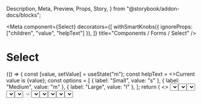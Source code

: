   Description,
  Meta,
  Preview,
  Props,
  Story,
} from "@storybook/addon-docs/blocks";

<Meta
  component={Select}
  decorators={[
    withSmartKnobs({ ignoreProps: ["children", "value", "helpText"] }),
  ]}
  title="Components / Forms / Select"
/>

# Select

<Description of={Select} />

<Preview withToolbar>
  <Story name="Example">
    {() => {
      const [value, setValue] = useState("m");
      const helpText = <>Current value is {value}</>;
      const options = [
        { label: "Small", value: "s" },
        { label: "Medium", value: "m" },
        { label: "Large", value: "l" },
      ];
      return (
        <>
          <Select
            helpText={helpText}
            label="Size"
            options={options}
            value={value}
            onChange={setValue}
          />
        </>
      );
    }}
  </Story>
</Preview>

<Props of={Select} />

## Usage

### Default select

Presents a classic dropdown menu or equivalent picker as determined by users browsers.

### Options

Accepts options in various formats.

#### String arrays

The simplest way to define options. It will use the string as both the label and value.

<Preview>
  <Story name="String array">
    {() => {
      const [value, setValue] = useState("Two");
      const helpText = <>Current value is {value}</>;
      const options = ["One", "Two", "Three"];
      return (
        <>
          <Select
            helpText={helpText}
            label="Size"
            options={options}
            value={value}
            onChange={setValue}
          />
        </>
      );
    }}
  </Story>
</Preview>

#### `label` and `value` object arrays

The typical format where your value is different than your display label, usually an ID.
Also supports a `disabled` attribute.

<Preview>
  <Story name="Label and value">
    {() => {
      const [value, setValue] = useState("xl");
      const helpText = <>Current value is {value}</>;
      const options = [
        { label: "Small", value: "s" },
        { label: "Medium", value: "m" },
        { disabled: true, label: "Large", value: "l" },
        { label: "Extra large", value: "xl" },
      ];
      return (
        <Select
          helpText={helpText}
          label="Size"
          options={options}
          value={value}
          onChange={setValue}
        />
      );
    }}
  </Story>
</Preview>

#### Option groups

<Preview>
  <Story name="Option groups">
    {() => {
      const [value, setValue] = useState("Three");
      const helpText = <>Current value is {value}</>;
      const options = [
        {
          options: ["One", "Two", "Three"],
          title: "String array",
        },
        {
          options: [
            { label: "Small", value: "s" },
            { label: "Medium", value: "m" },
            { disabled: true, label: "Large", value: "l" },
            { label: "Extra large", value: "xl" },
          ],
          title: "Label/value array",
        },
      ];
      return (
        <Select
          helpText={helpText}
          label="Size"
          options={options}
          value={value}
          onChange={setValue}
        />
      );
    }}
  </Story>
</Preview>

### Validation error

<Preview>
  <Story name="Error">
    <Select
      error="You must choose a size"
      label="Size"
      options={[
        { label: "Select a size", value: "" },
        { label: "Small", value: "s" },
        { label: "Medium", value: "m" },
        { label: "Large", value: "l" },
      ]}
      value=""
    />
  </Story>
</Preview>

### Disabled

<Preview>
  <Story name="Disabled">
    <Select
      disabled
      label="Size"
      options={[
        { label: "Small", value: "s" },
        { label: "Medium", value: "m" },
        { label: "Large", value: "l" },
      ]}
    />
  </Story>
</Preview>

### Hidden label

<Preview>
  <Story name="Hidden label">
    <Select
      label="Size"
      labelHidden
      options={[
        { label: "Small", value: "s" },
        { label: "Medium", value: "m" },
        { label: "Large", value: "l" },
      ]}
    />
  </Story>
</Preview>

### Menu widths

<Preview>
  <Story name="Option width and placement">
    <FormLayout>
      <FormLayout.Group>
        <Select
          label="Size"
          labelHidden
          options={[
            { label: "Small", value: "s" },
            { label: "Medium", value: "m" },
            { label: "Large", value: "l" },
          ]}
        />
        <Select
          label="Country"
          labelHidden
          options={[
            {
              label: "United Kingdom of Great Britain and Northern Ireland",
              value: "uk",
            },
            { label: "USA", value: "us" },
          ]}
        />
        <Select label="Color" labelHidden options={["Red", "Green", "Blue"]} />
      </FormLayout.Group>
    </FormLayout>
  </Story>
</Preview>

### Scrolling long menus

When the viewport cannot contain all menu items, the list presents a scrollable list
(resize the window to be short to test).

<Preview>
  <Story name="Scrolling list">
    <Select
      label="Month"
      options={[
        { label: "January", value: "1" },
        { label: "February", value: "2" },
        { label: "March", value: "3" },
        { label: "April", value: "4" },
        { label: "May", value: "5" },
        { label: "June", value: "6" },
        { label: "July", value: "7" },
        { label: "August", value: "8" },
        { label: "September", value: "9" },
        { label: "October", value: "10" },
        { label: "November", value: "11" },
        { label: "December", value: "12" },
      ]}
    />
  </Story>
</Preview>
